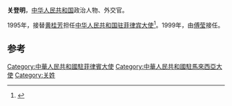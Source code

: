 '''关登明'''，[[中华人民共和国|中华人民共和国]]政治人物、外交官。

1995年，接替[[黄桂芳|黄桂芳]]担任[[中国驻菲律宾大使列表|中华人民共和国驻菲律宾大使]]<ref>{{cite web|author=中华人民共和国外交部|title=中国驻菲律宾共和国历任大使|url=http://www.mfa.gov.cn/chn/pds/ziliao/wjrw/2167/2168/t9133.htm|publisher=中华人民共和国外交部|accessdate=2012-03-03}}</ref>。1999年，由[[傅莹|傅莹]]接任。

== 参考 ==
{{reflist}}
{{start box}}
{{s-dip}}
{{succession box|[[黄桂芳|黄桂芳]]|[[傅莹|傅莹]]|[[中国驻菲律宾大使列表|中华人民共和国驻菲律宾大使]]|1995年4月-1999年2月}}
{{succession box|[[錢錦昌|錢錦昌]]|[[胡正躍|胡正躍]]|[[中國駐馬來西亞大使列表|中華人民共和國駐馬來西亞大使]]|1999年2月-2001年8月}}
{{end box}}
{{中国政治人物小作品}}

[[Category:中華人民共和國駐菲律賓大使|Category:中華人民共和國駐菲律賓大使]]
[[Category:中華人民共和國駐馬來西亞大使|Category:中華人民共和國駐馬來西亞大使]]
[[Category:关姓|Category:关姓]]